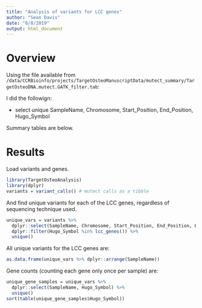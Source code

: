 ```yaml
---
title: "Analysis of variants for LCC genes"
author: "Sean Davis"
date: "8/8/2019"
output: html_document
---
```


# Overview

Using the file available from `/data/CCRBioinfo/projects/TargetOsteoManuscriptData/mutect_summary/TargetOsteoDNA.mutect.GATK_filter.tab`:

I did the followign:

- select unique SampleName, Chromosome, Start_Position, End_Position, Hugo_Symbol

Summary tables are below.

# Results

Load variants and genes.

```r
library(TargetOsteoAnalysis)
library(dplyr)
variants = variant_calls() # mutect calls as a tibble
```

And find unique variants for each of the LCC genes, regardless of sequencing technique used.

```r
unique_vars = variants %>% 
  dplyr::select(SampleName, Chromosome, Start_Position, End_Position, Hugo_Symbol) %>%
  dplyr::filter(Hugo_Symbol %in% lcc_genes()) %>%
  unique()
```

All unique variants for the LCC genes are:

```r
as.data.frame(unique_vars %>% dplyr::arrange(SampleName))
```

Gene counts (counting each gene only once per sample) are:

```r
unique_gene_samples = unique_vars %>% 
  dplyr::select(SampleName, Hugo_Symbol) %>% 
  unique()
sort(table(unique_gene_samples$Hugo_Symbol))
```


